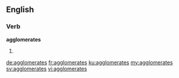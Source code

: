 ==English==

===Verb===
'''agglomerates'''

# {{third-person singular of|agglomerate}}

[[de:agglomerates]]
[[fr:agglomerates]]
[[ku:agglomerates]]
[[my:agglomerates]]
[[sv:agglomerates]]
[[vi:agglomerates]]